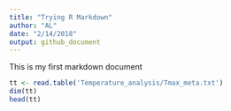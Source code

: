 ```yaml
---
title: "Trying R Markdown"
author: "AL"
date: "2/14/2018"
output: github_document
---
```

This is my first markdown document
```r
tt <- read.table('Temperature_analysis/Tmax_meta.txt')
dim(tt)
head(tt)
```

